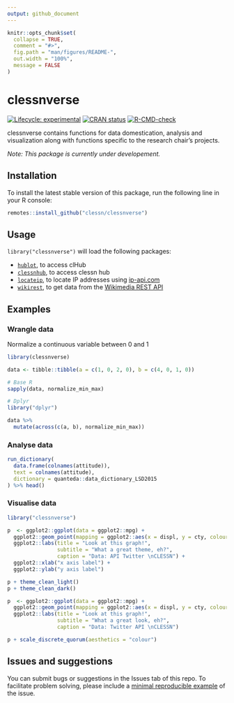 ```yaml
---
output: github_document
---
```


<!-- README.md is generated from README.Rmd. Please edit that file -->

```r
knitr::opts_chunk$set(
  collapse = TRUE,
  comment = "#>",
  fig.path = "man/figures/README-",
  out.width = "100%",
  message = FALSE
)
```

# clessnverse

<!-- badges: start -->
[![Lifecycle: experimental](https://img.shields.io/badge/lifecycle-experimental-orange.svg)](https://lifecycle.r-lib.org/articles/stages.html#experimental)
[![CRAN status](https://www.r-pkg.org/badges/version/wikiverse)](https://CRAN.R-project.org/package=wikiverse)
[![R-CMD-check](https://github.com/clessn/clessnverse/actions/workflows/R-CMD-check.yaml/badge.svg)](https://github.com/clessn/clessnverse/actions/workflows/R-CMD-check.yaml)

<!-- badges: end -->

clessnverse contains functions for data domestication, analysis and visualization along with functions specific to the research chair's projects.

*Note: This package is currently under developement.*

## Installation

To install the latest stable version of this package, run the following line in your R console:

``` r
remotes::install_github("clessn/clessnverse")
```

## Usage

`library("clessnverse")` will load the following packages:

-   [`hublot`](https://github.com/clessn/hublotr), to access clHub
-   [`clessnhub`](https://github.com/clessn/hublotr), to access clessn hub
-   [`locateip`](https://github.com/clessn/locateip), to locate IP addresses using [ip-api.com](https://ip-api.com/)
-   [`wikirest`](https://github.com/clessn/wikirest), to get data from the [Wikimedia REST API](https://wikimedia.org/api/rest_v1/)

## Examples

### Wrangle data

Normalize a continuous variable between 0 and 1

```r
library(clessnverse)

data <- tibble::tibble(a = c(1, 0, 2, 0), b = c(4, 0, 1, 0))

# Base R
sapply(data, normalize_min_max)

# Dplyr
library("dplyr")

data %>%
  mutate(across(c(a, b), normalize_min_max))
```

### Analyse data

```r
run_dictionary(
  data.frame(colnames(attitude)),
  text = colnames(attitude),
  dictionary = quanteda::data_dictionary_LSD2015
) %>% head()
```

### Visualise data

```r
library("clessnverse")

p  <- ggplot2::ggplot(data = ggplot2::mpg) +
  ggplot2::geom_point(mapping = ggplot2::aes(x = displ, y = cty, colour = class)) +
  ggplot2::labs(title = "Look at this graph!",
                subtitle = "What a great theme, eh?",
                caption = "Data: API Twitter \nCLESSN") +
  ggplot2::xlab("x axis label") +
  ggplot2::ylab("y axis label")

p + theme_clean_light()
p + theme_clean_dark()

p  <- ggplot2::ggplot(data = ggplot2::mpg) +
  ggplot2::geom_point(mapping = ggplot2::aes(x = displ, y = cty, colour = class)) +
  ggplot2::labs(title = "Look at this graph!",
                subtitle = "What a great look, eh?",
                caption = "Data: Twitter API \nCLESSN")

p + scale_discrete_quorum(aesthetics = "colour")
```

## Issues and suggestions

You can submit bugs or suggestions in the Issues tab of this repo. To facilitate problem solving, please include a [minimal reproducible example](https://reprex.tidyverse.org/articles/reprex-dos-and-donts.html) of the issue.
